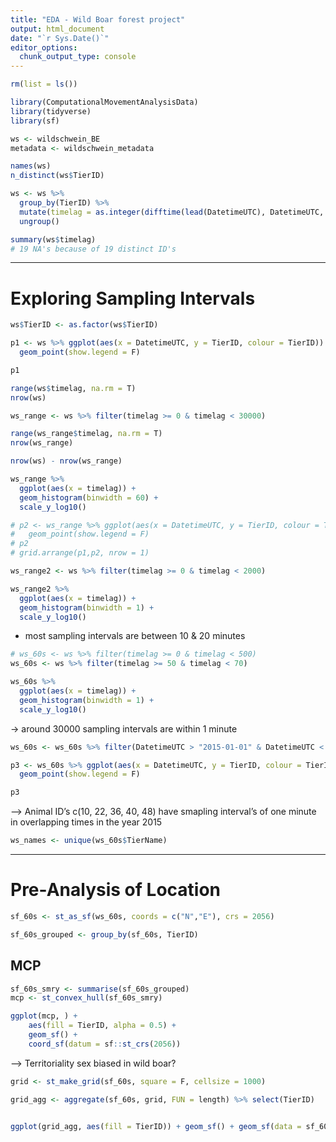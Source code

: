 ```yaml
---
title: "EDA - Wild Boar forest project"
output: html_document
date: "`r Sys.Date()`"
editor_options: 
  chunk_output_type: console
---
```


```r
rm(list = ls())
```


```r
library(ComputationalMovementAnalysisData)
library(tidyverse)
library(sf)
```


```r
ws <- wildschwein_BE
metadata <- wildschwein_metadata
```

```r
names(ws)
n_distinct(ws$TierID)
```
```r

ws <- ws %>% 
  group_by(TierID) %>% 
  mutate(timelag = as.integer(difftime(lead(DatetimeUTC), DatetimeUTC, units = "secs"))) %>% 
  ungroup()

summary(ws$timelag)
# 19 NA's because of 19 distinct ID's
```

--------------------------------------------------------------------------------


# Exploring Sampling Intervals


```r
ws$TierID <- as.factor(ws$TierID)

p1 <- ws %>% ggplot(aes(x = DatetimeUTC, y = TierID, colour = TierID)) +
  geom_point(show.legend = F)

p1  
```

```r
range(ws$timelag, na.rm = T)
nrow(ws)

ws_range <- ws %>% filter(timelag >= 0 & timelag < 30000) 

range(ws_range$timelag, na.rm = T)
nrow(ws_range)

nrow(ws) - nrow(ws_range)
```


```r
ws_range %>% 
  ggplot(aes(x = timelag)) +
  geom_histogram(binwidth = 60) +
  scale_y_log10()
```


```r
# p2 <- ws_range %>% ggplot(aes(x = DatetimeUTC, y = TierID, colour = TierID)) +
#   geom_point(show.legend = F)
# p2
# grid.arrange(p1,p2, nrow = 1)
```


```r
ws_range2 <- ws %>% filter(timelag >= 0 & timelag < 2000)

ws_range2 %>% 
  ggplot(aes(x = timelag)) +
  geom_histogram(binwidth = 1) +
  scale_y_log10()
```
- most sampling intervals are between 10 & 20 minutes

```r
# ws_60s <- ws %>% filter(timelag >= 0 & timelag < 500)
ws_60s <- ws %>% filter(timelag >= 50 & timelag < 70)

ws_60s %>% 
  ggplot(aes(x = timelag)) +
  geom_histogram(binwidth = 1) +
  scale_y_log10()

```
-> around 30000 sampling intervals are within 1 minute
```r
ws_60s <- ws_60s %>% filter(DatetimeUTC > "2015-01-01" & DatetimeUTC < "2016-01-01")

p3 <- ws_60s %>% ggplot(aes(x = DatetimeUTC, y = TierID, colour = TierID)) +
  geom_point(show.legend = F)

p3

```
--> Animal ID's c(10, 22, 36, 40, 48) have smapling interval's of one minute in overlapping times in the year 2015


```r
ws_names <- unique(ws_60s$TierName)


```



--------------------------------------------------------------------------------

# Pre-Analysis of Location

```r
sf_60s <- st_as_sf(ws_60s, coords = c("N","E"), crs = 2056)

sf_60s_grouped <- group_by(sf_60s, TierID)
```

## MCP

```r
sf_60s_smry <- summarise(sf_60s_grouped)
mcp <- st_convex_hull(sf_60s_smry)
```

```r
ggplot(mcp, ) + 
    aes(fill = TierID, alpha = 0.5) +
    geom_sf() +
    coord_sf(datum = sf::st_crs(2056))
```
--> Territoriality sex biased in wild boar?

```r
grid <- st_make_grid(sf_60s, square = F, cellsize = 1000)

grid_agg <- aggregate(sf_60s, grid, FUN = length) %>% select(TierID)


ggplot(grid_agg, aes(fill = TierID)) + geom_sf() + geom_sf(data = sf_60s, inherit.aes = FALSE)


```












